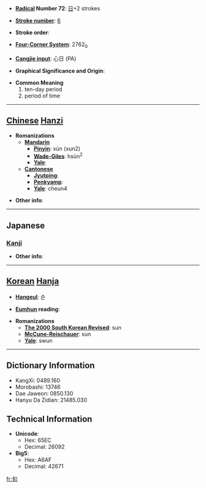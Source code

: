 * '''[[Wiktionary:Chinese radical index| Radical]] Number 72''': [[Wiktionary:Chinese radical index 日|日]]+2 strokes

* '''[[Wiktionary:Chinese total strokes index|Stroke number]]''': [[Wiktionary:Chinese total strokes index 6|6]]

* '''Stroke order''': 

* '''[[Wiktionary:Chinese four corner index|Four-Corner System]]''': 2762<sub>0</sub>

* '''[[Wiktionary:Chinese Cangjie index|Cangjie input]]''': 心日 (PA)

* '''Graphical Significance and Origin''': 

* '''Common Meaning'''
*#ten-day period
*# period of time


----

== [[Chinese]] [[Hanzi]] ==

* '''Romanizations'''
** '''[[Mandarin]]'''
*** '''[[Pinyin]]''': xún (xun2)
*** '''[[Wade-Giles]]''': hsün<sup>2</sup>
*** '''[[Yale]]''': 
** '''[[Cantonese]]'''
*** '''[[Jyutping]]''':
*** '''[[Penkyamp]]''': 
*** '''[[Yale]]''': cheun4

* '''Other info''': 

----

==Japanese==
===[[Kanji]]===
{{kanji|on readings=[[じゅん]] (jun), [[しゅん]] (shun)|kun readings=[[あまねく]] (amaneku)}}

* '''Other info''':  

----

== [[Korean]] [[Hanja]] ==

* '''[[Hangeul]]''': 순

* '''[[Eumhun]] reading''': 

* '''Romanizations'''
** '''[[The 2000 South Korean Revised Romanization|The 2000 South Korean Revised]]''': sun
** '''[[McCune-Reischauer]]''': sun
** '''[[Yale]]''': swun

----

== Dictionary Information ==

* KangXi: 0489.160
* Morobashi: 13746
* Dae Jaweon: 0850.130
* Hanyu Da Zidian: 21485.030

== Technical Information ==

* '''Unicode''':
** Hex: 65EC
** Decimal: 26092
* '''Big5''':
** Hex: A6AF
** Decimal: 42671

[[fr:旬]]